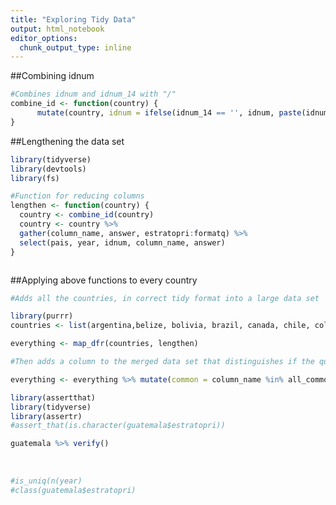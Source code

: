 ```yaml
---
title: "Exploring Tidy Data"
output: html_notebook
editor_options: 
  chunk_output_type: inline
---
```


##Combining idnum
```r
#Combines idnum and idnum_14 with "/"
combine_id <- function(country) {
      mutate(country, idnum = ifelse(idnum_14 == '', idnum, paste(idnum,idnum_14,sep = "/")))
}
```


##Lengthening the data set
```r
library(tidyverse)
library(devtools)
library(fs)

#Function for reducing columns
lengthen <- function(country) {
  country <- combine_id(country)
  country <- country %>%
  gather(column_name, answer, estratopri:formatq) %>%
  select(pais, year, idnum, column_name, answer)
}



```

##Applying above functions to every country
```r
#Adds all the countries, in correct tidy format into a large data set

library(purrr)
countries <- list(argentina,belize, bolivia, brazil, canada, chile, colombia, costa, ecuador, elsalvador, guatemala, guyana, honduras, jamaica, mexico, nicaragua, panama, peru, suriname, usa, uruguay, venezuela)

everything <- map_dfr(countries, lengthen)

#Then adds a column to the merged data set that distinguishes if the question is universal or not

everything <- everything %>% mutate(common = column_name %in% all_common_col)


```


```r
library(assertthat)
library(tidyverse)
library(assertr)
#assert_that(is.character(guatemala$estratopri))

guatemala %>% verify()
  
                        
                        
#is_uniq(n(year)
#class(guatemala$estratopri)



```


